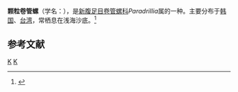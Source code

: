 {{Speciesbox
| taxon = Paradrillia patruelis
| binomial_authority = (E. A. Smith, 1875)
}}
'''颗粒卷管螺'''（学名：''{{lang|la|Paradrillia patruelis}}''），是[[新腹足目|新腹足目]][[卷管螺科|卷管螺科]]''Paradrillia''属的一种。主要分布于[[韩国|韩国]]、[[台湾|台湾]]，常栖息在浅海沙底。<ref>{{cite web|url=http://shell.sinica.edu.tw/chinese/shellbase_detail.php?science_no=3023|title=国际贝库：颗粒卷管螺|publisher=台湾贝类资料库|accessdate=2009-08-11}}</ref>

== 参考文献 ==
{{reflist}}

{{taxonbar}}
[[Category:_1875年描述的动物|K]]
[[Category:捲管螺科|K]]